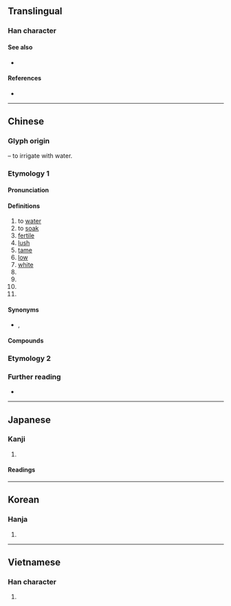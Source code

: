 {{character info}}
==Translingual==

===Han character===
{{Han char|rn=85|rad=水|as=04|sn=7|four=32134|canj=EHK|ids=⿰氵夭}}

====See also====
* {{l|mul|添}}

====References====
* {{Han ref|kx=0609.130|dkj=17184|dj=1002.100|hdz=31566.050|uh=6C83|ud=27779|bh=A855|bd=43093}}

----

==Chinese==
{{zh-forms|alt=渥:Min Nan}}

===Glyph origin===
{{Han etym}}
{{Han compound|水|alt1=氵|t1=water|夭|ls=psc|c1=s|c2=p}} – to irrigate with water.

===Etymology 1===

====Pronunciation====
{{zh-pron
|m=wò
|c=juk1
|h=pfs=
|md=
|mn=ak/qz,xm,zz:ok
|mn_note=ak - vernacular; ok - literary
|w=
|mc=y
|oc=y
|cat=v,a
}}

====Definitions====
{{zh-hanzi}}

# to [[water]]
# to [[soak]]
# [[fertile]]
# [[lush]]
# [[tame]]
# [[low]]
# [[white]]
# {{place|zh|river|p/Shanxi}}
# {{zh-short|曲沃}}
# {{zh-alt-form|飫}}
# {{surname|zh}}

====Synonyms====
* {{sense|to soak}} {{zh-l|澆}}, {{zh-l|淋}}

====Compounds====
{{zh-der|以湯沃雪|以湯沃沸|如湯沃雪|以飴沃釜|沃沃|沃土|沃野千里|沃腴|沃果兒|沃饒|啟沃|沃野|沃衍|衍沃|表沃夫|肥沃月灣|饒沃|肥沃|符拉迪沃斯托克}}

===Etymology 2===
{{zh-see|澳|ss}}

===Further reading===
* {{thcwd|3295}}

----

==Japanese==

===Kanji===
{{ja-kanji|grade=|rs=水04}}

# {{rfdef|ja|sort=水04}}

====Readings====
{{ja-readings
|goon=おく
|kanon=よく
|kanyoon=よう
|kun=そそ-ぐ, こえる
}}

----

==Korean==

===Hanja===
{{ko-hanja|hangeul=옥|eumhun=|rv=ok|mr=ok|y=ok}}

# {{rfdef|ko|sort=水04}}

----

==Vietnamese==

===Han character===
{{vi-hantu|[[óc]]|rs=水04}}

# {{rfdef|vi|sort=水04}}